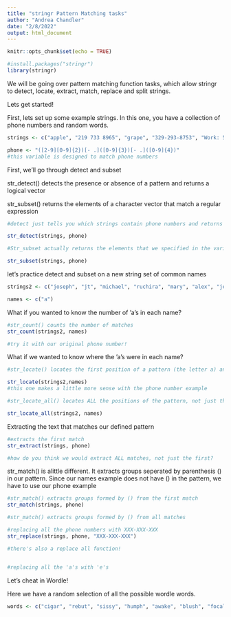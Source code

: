 ```yaml
---
title: "stringr Pattern Matching tasks"
author: "Andrea Chandler"
date: "2/8/2022"
output: html_document
---
```


```r
knitr::opts_chunk$set(echo = TRUE)
```

```r
#install.packages("stringr")
library(stringr)
```


We will be going over pattern matching function tasks, which allow stringr to detect, locate, extract, match, replace and split strings. 


Lets get started!

First, lets set up some example strings. In this one, you have a collection of phone numbers and random words.
```r
strings <- c("apple", "219 733 8965", "grape", "329-293-8753", "Work: 579-499-7527; Home 543.355.3679")

phone <- "([2-9][0-9]{2})[- .]([0-9]{3})[- .]([0-9]{4})"
#this variable is designed to match phone numbers 
```
First, we'll go through detect and subset

str_detect() detects the presence or absence of a pattern and returns a logical vector 

str_subset() returns the elements of a character vector that match a regular expression 

```r
#detect just tells you which strings contain phone numbers and returns it in a logical vector

str_detect(strings, phone)
```

```r
#Str_subset actually returns the elements that we specified in the variable phone, in this case phone numbers

str_subset(strings, phone)
```

let's practice detect and subset on a new string set of common names
```r
strings2 <- c("joseph", "jt", "michael", "ruchira", "mary", "alex", "jessica", "andrea", "joe", "stella")

names <- c("a")

```

What if you wanted to know the number of 'a's in each name?
```r
#str_count() counts the number of matches
str_count(strings2, names)

#try it with our original phone number!

```

What if we wanted to know where the 'a's were in each name?
```r
#str_locate() locates the first position of a pattern (the letter a) and returns a numeric matrix with start and end

str_locate(strings2,names)
#this one makes a little more sense with the phone number example

#str_locate_all() locates ALL the positions of the pattern, not just the first

str_locate_all(strings2, names)
```

Extracting the text that matches our defined pattern

```r
#extracts the first match
str_extract(strings, phone)

#how do you think we would extract ALL matches, not just the first?
```

str_match() is alittle different. It extracts groups seperated by parenthesis () in our pattern. Since our names example does not have () in the pattern, we have to use our phone example

```r
#str_match() extracts groups formed by () from the first match
str_match(strings, phone)

#str_match() extracts groups formed by () from all matches
```

```r
#replacing all the phone numbers with XXX-XXX-XXX
str_replace(strings, phone, "XXX-XXX-XXX")

#there's also a replace all function!


#replacing all the 'a's with 'e's 

```

Let's cheat in Wordle!

Here we have a random selection of all the possible wordle words.

```r
words <- c("cigar", "rebut", "sissy", "humph", "awake", "blush", "focal","evade", "naval", "serve", "heath", "dwarf", "model", "karma","stink", "grade", "quiet", "bench", "abate", "feign", "major","death", "fresh", "crust", "stool", "colon", "abase", "marry","react", "batty", "pride", "floss", "helix", "croak", "staff", "paper", "unfed", "whelp", "trawl", "outdo", "adobe", "crazy", "sower", "repay", "digit", "crate", "cluck", "spike", "mimic", "pound", "maxim", "linen", "unmet", "flesh", "booby", "forth", "first", "stand", "belly", "ivory", "seedy", "print", "yearn", "drain", "bribe", "stout", "panel", "crass", "flume", "offal", "agree", "error", "swirl", "argue", "bleed", "delta", "flick", "totem", "wooer", "front", "shrub", "parry", "biome", "lapel", "start", "greet", "goner", "golem", "lusty", "loopy", "round", "audit", "lying", "gamma", "labor", "islet", "civic", "forge", "corny", "moult", "basic", "salad", "agate", "spicy", "spray", "essay", "fjord", "spend", "kebab", "guild", "aback", "motor", "alone", "hatch", "hyper", "thumb", "dowry", "ought", "belch", "dutch", "pilot", "tweed", "comet", "jaunt", "enema", "steed", "abyss", "growl", "fling", "dozen", "boozy", "erode", "world", "gouge", "click", "briar", "great", "altar", "pulpy", "blurt", "coast", "duchy", "groin", "fixer", "group", "rogue", "badly", "smart", "pithy", "gaudy", "chill", "heron", "vodka", "finer", "surer", "radio", "rouge", "perch", "retch", "wrote", "clock", "tilde", "store", "prove", "bring", "solve", "cheat", "grime", "exult", "usher", "epoch", "triad", "break", "rhino", "viral", "conic", "masse", "sonic", "vital", "trace", "using")

```




